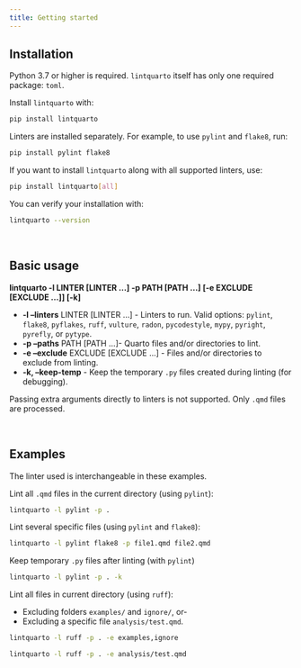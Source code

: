 ```yaml
---
title: Getting started
---
```


## Installation

Python 3.7 or higher is required. `lintquarto` itself has only one required package: `toml`.

Install `lintquarto` with:

```.bash
pip install lintquarto
```

Linters are installed separately. For example, to use `pylint` and `flake8`, run:

```.bash
pip install pylint flake8
```

If you want to install `lintquarto` along with all supported linters, use:

```.bash
pip install lintquarto[all]
```

You can verify your installation with:

```.bash
lintquarto --version
```

<br>

## Basic usage

**lintquarto -l LINTER [LINTER ...] -p PATH [PATH ...] [-e EXCLUDE [EXCLUDE ...]] [-k]**

* **-l --linters** LINTER [LINTER ...] - Linters to run. Valid options: `pylint`, `flake8`, `pyflakes`, `ruff`, `vulture`, `radon`, `pycodestyle`, `mypy`, `pyright`, `pyrefly`, or `pytype`.
* **-p --paths** PATH [PATH ...]- Quarto files and/or directories to lint.
* **-e --exclude** EXCLUDE [EXCLUDE ...] - Files and/or directories to exclude from linting.
* **-k, --keep-temp** - Keep the temporary `.py` files created during linting (for debugging).

Passing extra arguments directly to linters is not supported. Only `.qmd` files are processed.

<br>

## Examples

The linter used is interchangeable in these examples.

Lint all `.qmd` files in the current directory (using `pylint`):

```.bash
lintquarto -l pylint -p .
```

Lint several specific files (using `pylint` and `flake8`):

```.bash
lintquarto -l pylint flake8 -p file1.qmd file2.qmd
```

Keep temporary `.py` files after linting (with `pylint`)

```.bash
lintquarto -l pylint -p . -k
```

Lint all files in current directory (using `ruff`):

* Excluding folders `examples/` and `ignore/`, or-
* Excluding a specific file `analysis/test.qmd`.

```.bash
lintquarto -l ruff -p . -e examples,ignore
```

```.bash
lintquarto -l ruff -p . -e analysis/test.qmd
```
